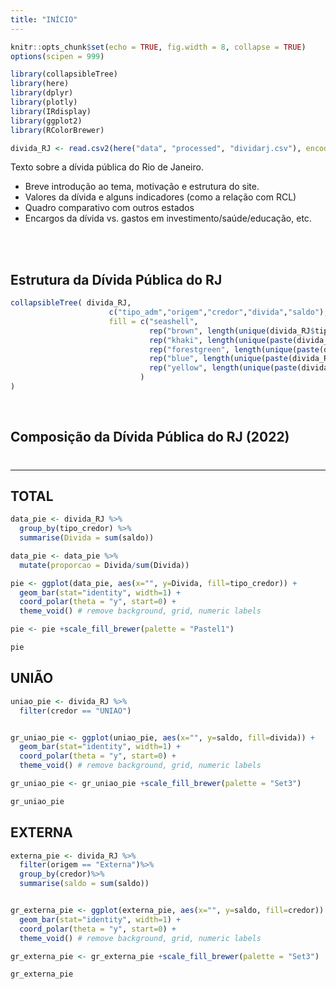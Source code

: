 ---
title: "INÍCIO"
---

```{r setup, include=FALSE}
knitr::opts_chunk$set(echo = TRUE, fig.width = 8, collapse = TRUE)
options(scipen = 999)
```

```{r bibliotecas, message=FALSE, warning=FALSE}
library(collapsibleTree)
library(here)
library(dplyr)
library(plotly)
library(IRdisplay)
library(ggplot2)
library(RColorBrewer)
```

```{r importacao_dados}
divida_RJ <- read.csv2(here("data", "processed", "dividarj.csv"), encoding = "UTF-8")
```


Texto sobre a dívida pública do Rio de Janeiro.

* Breve introdução ao tema, motivação e estrutura do site.
* Valores da dívida e alguns indicadores (como a relação com RCL)
* Quadro comparativo com outros estados
* Encargos da dívida vs. gastos em investimento/saúde/educação, etc.

<br>
<br>

##  Estrutura da Dívida Pública do RJ
```{r arvore_divida}
collapsibleTree( divida_RJ,
                      c("tipo_adm","origem","credor","divida","saldo"),
                      fill = c("seashell",
                               rep("brown", length(unique(divida_RJ$tipo_adm))),
                               rep("khaki", length(unique(paste(divida_RJ$tipo_adm, divida_RJ$origem)))),
                               rep("forestgreen", length(unique(paste(divida_RJ$tipo_adm, divida_RJ$credor)))),
                               rep("blue", length(unique(paste(divida_RJ$credor,divida_RJ$divida)))),
                               rep("yellow", length(unique(paste(divida_RJ$divida, divida_RJ$saldo))))
                             )
)
```

<br>

## Composição da Dívida Pública do RJ (2022)
# {.tabset .tabset-fade .tabset-pills}
***

## TOTAL
```{r pizza_total, out.width= "70%", fig.align = 'center'}
data_pie <- divida_RJ %>%
  group_by(tipo_credor) %>%
  summarise(Divida = sum(saldo))

data_pie <- data_pie %>%
  mutate(proporcao = Divida/sum(Divida))

pie <- ggplot(data_pie, aes(x="", y=Divida, fill=tipo_credor)) +
  geom_bar(stat="identity", width=1) +
  coord_polar(theta = "y", start=0) +
  theme_void() # remove background, grid, numeric labels

pie <- pie +scale_fill_brewer(palette = "Pastel1")

pie
```



## UNIÃO
```{r uniao, out.width="70%", fig.align = 'center'}
uniao_pie <- divida_RJ %>%
  filter(credor == "UNIAO")


gr_uniao_pie <- ggplot(uniao_pie, aes(x="", y=saldo, fill=divida)) +
  geom_bar(stat="identity", width=1) +
  coord_polar(theta = "y", start=0) +
  theme_void() # remove background, grid, numeric labels

gr_uniao_pie <- gr_uniao_pie +scale_fill_brewer(palette = "Set3")

gr_uniao_pie

```

## EXTERNA
```{r externa, out.width="70%", fig.align = 'center'}
externa_pie <- divida_RJ %>%
  filter(origem == "Externa")%>%
  group_by(credor)%>%
  summarise(saldo = sum(saldo))


gr_externa_pie <- ggplot(externa_pie, aes(x="", y=saldo, fill=credor)) +
  geom_bar(stat="identity", width=1) +
  coord_polar(theta = "y", start=0) +
  theme_void() # remove background, grid, numeric labels

gr_externa_pie <- gr_externa_pie +scale_fill_brewer(palette = "Set3")

gr_externa_pie

```


